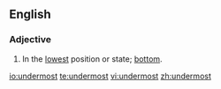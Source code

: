 ==English==
===Adjective===
{{en-adj}}
# In the [[lowest]] position or state; [[bottom]].

[[io:undermost]]
[[te:undermost]]
[[vi:undermost]]
[[zh:undermost]]